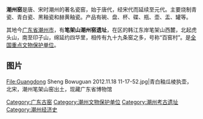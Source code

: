 {{unreferenced|time=2012-2-13}} 
{{文物保护单位
| 级别 = 全国
| 名称 = 笔架山潮州窑遗址
| 编号 = 5-97
| 分类 = 古遗址
| 时代 = [[宋朝|宋]]
| 所在 = [[广东省|广东省]][[潮州市|潮州市]]
| 登录 = 2001年
| Cat = 广东全国重点文物保护单位
}}
'''潮州窑'''是唐、宋时潮州的著名瓷窑，始于唐代，经宋代而延续至元代。主要烧制青瓷、青白瓷、黑釉瓷和赫黄釉瓷。产品有碗、盘、杯、碟、瓶、壶、盂、罐等。

其地今[[广东省|广东省]][[潮州市|潮州市]]，有'''笔架山潮州窑遗址'''，在区的韩江东岸笔架山西麓，北起虎头山，南至印子山，绵延约四华里，相传有九十九条窑之多，号称“百窑村”。是[[全国重点文物保护单位|全国重点文物保护单位]]。

== 图片 ==

<gallery>
File:Guangdong Sheng Bowuguan 2012.11.18 11-17-52.jpg|青白釉瓜棱执壶，北宋，潮州笔架山窑出土，现藏广东省博物馆 
</gallery>

{{潮州市文物保护单位}}
{{广东全国重点文物保护单位}}
{{中国古代瓷窑}}
{{中华人民共和国国家考古遗址公园}}
[[Category:广东古窑|Category:广东古窑]]
[[Category:潮州文物保护单位|Category:潮州文物保护单位]]
[[Category:潮州考古遗址|Category:潮州考古遗址]]
[[Category:潮州经济史|Category:潮州经济史]]